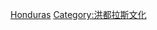 {{Commonscat|Sports in Honduras}}

[[Category:北美洲各國體育|Honduras]]
[[Category:洪都拉斯文化|Category:洪都拉斯文化]]